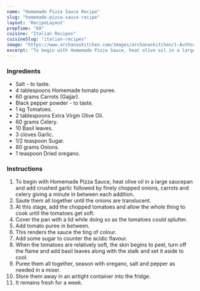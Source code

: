 ---
name: "Homemade Pizza Sauce Recipe"
slug: "homemade-pizza-sauce-recipe"
layout: 'RecipeLayout'
prepTime: "60"
cuisine: "Italian Recipes"
cuisineSlug: "italian-recipes"
image: "https://www.archanaskitchen.com/images/archanaskitchen/1-Author/Sandhya_Hariharan/Homemade_Pizza_Sauce_from_Scratch.jpg"
excerpt: "To begin with Homemade Pizza Sauce, heat olive oil in a large saucepan and add crushed garlic followed by finely chopped onions, carrots and celery giving a minute in between each addition"
---

### Ingredients

- Salt - to taste.
- 4 tablespoons Homemade tomato puree.
- 60 grams Carrots (Gajjar).
- Black pepper powder - to taste.
- 1 kg Tomatoes.
- 2 tablespoons Extra Virgin Olive Oil.
- 60 grams Celery.
- 10 Basil leaves.
- 3 cloves Garlic.
- 1/2 teaspoon Sugar.
- 80 grams Onions.
- 1 teaspoon Dried oregano.

### Instructions

1. To begin with Homemade Pizza Sauce, heat olive oil in a large saucepan and add crushed garlic followed by finely chopped onions, carrots and celery giving a minute in between each addition.
1. Saute them all together until the onions are translucent.
1. At this stage, add the chopped tomatoes and allow the whole thing to cook until the tomatoes get soft.
1. Cover the pan with a lid while doing so as the tomatoes could splutter.
1. Add tomato puree in between.
1. This renders the sauce the ting of colour.
1. Add some sugar to counter the acidic flavour.
1. When the tomatoes are relatively soft, the skin begins to peel, turn off the flame and add basil leaves along with the stalk and set it aside to cool.
1. Puree them all together, season with oregano, salt and pepper as needed in a mixer.
1. Store them away in an airtight container into the fridge.
1. It remains fresh for a week.
